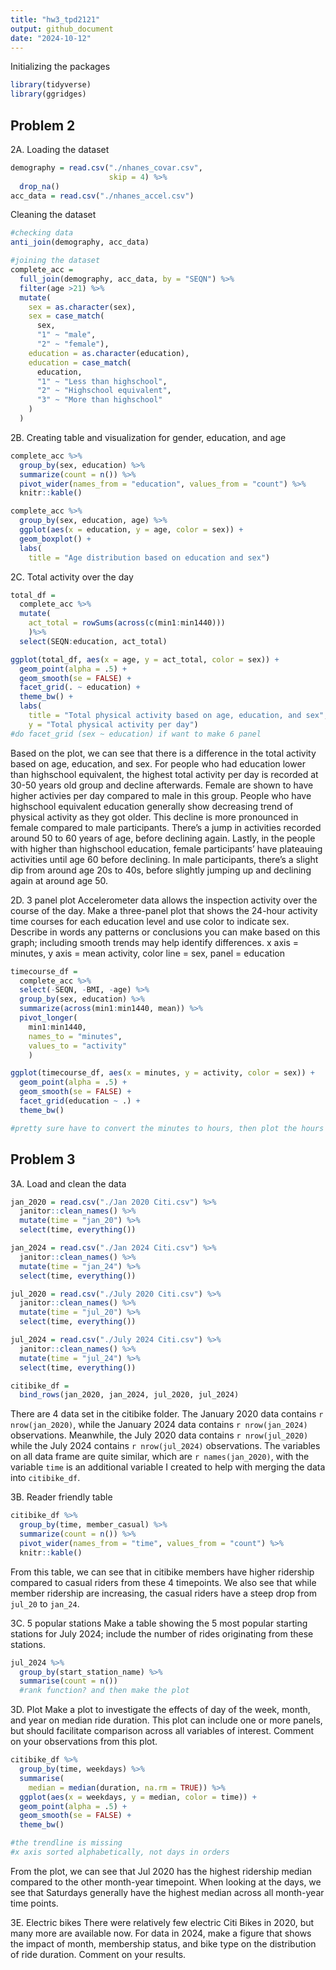 ```yaml
---
title: "hw3_tpd2121"
output: github_document
date: "2024-10-12"
---
```


Initializing the packages
```r
library(tidyverse)
library(ggridges)
```

## Problem 2

2A. Loading the dataset
```r
demography = read.csv("./nhanes_covar.csv", 
                      skip = 4) %>% 
  drop_na()
acc_data = read.csv("./nhanes_accel.csv")
```

Cleaning the dataset
```r
#checking data
anti_join(demography, acc_data)

#joining the dataset
complete_acc = 
  full_join(demography, acc_data, by = "SEQN") %>% 
  filter(age >21) %>% 
  mutate(
    sex = as.character(sex),
    sex = case_match(
      sex,
      "1" ~ "male",
      "2" ~ "female"), 
    education = as.character(education),
    education = case_match(
      education,
      "1" ~ "Less than highschool",
      "2" ~ "Highschool equivalent",
      "3" ~ "More than highschool"
    )
  )
```

2B. Creating table and visualization for gender, education, and age
```r
complete_acc %>% 
  group_by(sex, education) %>% 
  summarize(count = n()) %>% 
  pivot_wider(names_from = "education", values_from = "count") %>% 
  knitr::kable()
```

```r
complete_acc %>% 
  group_by(sex, education, age) %>% 
  ggplot(aes(x = education, y = age, color = sex)) + 
  geom_boxplot() + 
  labs(
    title = "Age distribution based on education and sex")
```

2C. Total activity over the day
```r
total_df = 
  complete_acc %>% 
  mutate(
    act_total = rowSums(across(c(min1:min1440)))
    )%>% 
  select(SEQN:education, act_total)
```

```r
ggplot(total_df, aes(x = age, y = act_total, color = sex)) + 
  geom_point(alpha = .5) +
  geom_smooth(se = FALSE) + 
  facet_grid(. ~ education) + 
  theme_bw() +
  labs(
    title = "Total physical activity based on age, education, and sex",
    y = "Total physical activity per day")
#do facet_grid (sex ~ education) if want to make 6 panel
```

Based on the plot, we can see that there is a difference in the total activity based on age, education, and sex. For people who had education lower than highschool equivalent, the highest total activity per day is recorded at 30-50 years old group and decline afterwards. Female are shown to have higher activies per day compared to male in this group. People who have highschool equivalent education generally show decreasing trend of physical activity as they got older. This decline is more pronounced in female compared to male participants. There's a jump in activities recorded around 50 to 60 years of age, before declining again. Lastly, in the people with higher than highschool education, female participants' have plateauing activities until age 60 before declining. In male participants, there's a slight dip from around age 20s to 40s, before slightly jumping up and declining again at around age 50. 

2D. 3 panel plot
Accelerometer data allows the inspection activity over the course of the day. Make a three-panel plot that shows the 24-hour activity time courses for each education level and use color to indicate sex. Describe in words any patterns or conclusions you can make based on this graph; including smooth trends may help identify differences.
x axis = minutes, y axis = mean activity, color line = sex, panel = education

```r
timecourse_df = 
  complete_acc %>% 
  select(-SEQN, -BMI, -age) %>% 
  group_by(sex, education) %>% 
  summarize(across(min1:min1440, mean)) %>% 
  pivot_longer(
    min1:min1440,
    names_to = "minutes",
    values_to = "activity"
    )
```

```r
ggplot(timecourse_df, aes(x = minutes, y = activity, color = sex)) + 
  geom_point(alpha = .5) +
  geom_smooth(se = FALSE) + 
  facet_grid(education ~ .) + 
  theme_bw()

#pretty sure have to convert the minutes to hours, then plot the hours to the data
```

## Problem 3

3A. Load and clean the data
```r
jan_2020 = read.csv("./Jan 2020 Citi.csv") %>% 
  janitor::clean_names() %>%
  mutate(time = "jan_20") %>% 
  select(time, everything())

jan_2024 = read.csv("./Jan 2024 Citi.csv") %>% 
  janitor::clean_names() %>%
  mutate(time = "jan_24") %>% 
  select(time, everything())

jul_2020 = read.csv("./July 2020 Citi.csv") %>% 
  janitor::clean_names() %>%
  mutate(time = "jul_20") %>% 
  select(time, everything())

jul_2024 = read.csv("./July 2024 Citi.csv") %>% 
  janitor::clean_names() %>%
  mutate(time = "jul_24") %>% 
  select(time, everything())

citibike_df = 
  bind_rows(jan_2020, jan_2024, jul_2020, jul_2024)
```
There are 4 data set in the citibike folder. The January 2020 data contains `r nrow(jan_2020)`, while the January 2024 data contains `r nrow(jan_2024)` observations. Meanwhile, the July 2020 data contains `r nrow(jul_2020)` while the July 2024 contains `r nrow(jul_2024)` observations. The variables on all data frame are quite similar, which are `r names(jan_2020)`, with the variable `time` is an additional variable I created to help with merging the data into `citibike_df`. 

3B. Reader friendly table
```r
citibike_df %>% 
  group_by(time, member_casual) %>% 
  summarize(count = n()) %>% 
  pivot_wider(names_from = "time", values_from = "count") %>% 
  knitr::kable()
```
From this table, we can see that in citibike members have higher ridership compared to casual riders from these 4 timepoints. We also see that while member ridership are increasing, the casual riders have a steep drop from `jul_20` to `jan_24`. 

3C. 5 popular stations
Make a table showing the 5 most popular starting stations for July 2024; include the number of rides originating from these stations.
```r
jul_2024 %>% 
  group_by(start_station_name) %>% 
  summarise(count = n())
  #rank function? and then make the plot
```

3D. Plot
Make a plot to investigate the effects of day of the week, month, and year on median ride duration. This plot can include one or more panels, but should facilitate comparison across all variables of interest. Comment on your observations from this plot.

```r
citibike_df %>% 
  group_by(time, weekdays) %>% 
  summarise(
    median = median(duration, na.rm = TRUE)) %>% 
  ggplot(aes(x = weekdays, y = median, color = time)) + 
  geom_point(alpha = .5) +
  geom_smooth(se = FALSE) + 
  theme_bw()

#the trendline is missing
#x axis sorted alphabetically, not days in orders
```
From the plot, we can see that Jul 2020 has the highest ridership median compared to the other month-year timepoint. When looking at the days, we see that Saturdays generally have the highest median across all month-year time points. 

3E. Electric bikes
There were relatively few electric Citi Bikes in 2020, but many more are available now. For data in 2024, make a figure that shows the impact of month, membership status, and bike type on the distribution of ride duration. Comment on your results.

